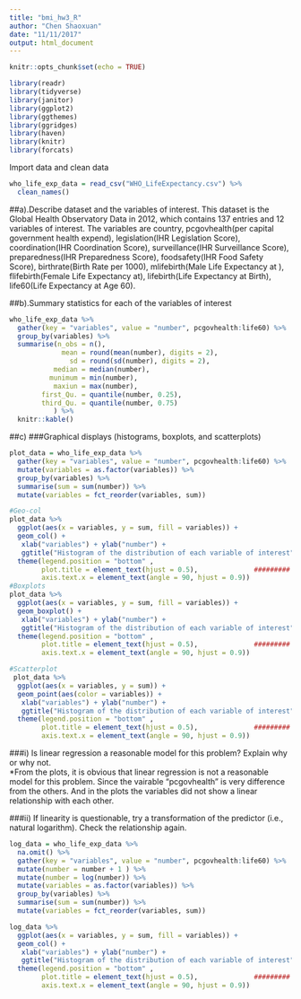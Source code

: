 ```yaml
---
title: "bmi_hw3_R"
author: "Chen Shaoxuan"
date: "11/11/2017"
output: html_document
---
```


```r
knitr::opts_chunk$set(echo = TRUE)
```

```r
library(readr)
library(tidyverse)
library(janitor)
library(ggplot2)
library(ggthemes)
library(ggridges)
library(haven)
library(knitr)
library(forcats)
```
Import data and clean data
```r
who_life_exp_data = read_csv("WHO_LifeExpectancy.csv") %>% 
  clean_names()
```

##a).Describe dataset and the variables of interest.
This dataset is the Global Health Observatory Data in 2012, which contains 137 entries and 12 variables of interest. The variables are country, pcgovhealth(per capital government health expend), legislation(IHR Legislation Score), coordination(IHR Coordination Score), surveillance(IHR Surveillance Score), preparedness(IHR Preparedness Score), foodsafety(IHR Food Safety Score), birthrate(Birth Rate per 1000), mlifebirth(Male Life Expectancy at ), flifebirth(Female Life Expectancy at), lifebirth(Life Expectancy at Birth), life60(Life Expectancy at Age 60).

##b).Summary statistics for each of the variables of interest
```r
who_life_exp_data %>% 
  gather(key = "variables", value = "number", pcgovhealth:life60) %>% 
  group_by(variables) %>% 
  summarise(n_obs = n(),
             mean = round(mean(number), digits = 2),
               sd = round(sd(number), digits = 2),
           median = median(number),
          munimum = min(number),
           maxiun = max(number),
        first_Qu. = quantile(number, 0.25),
        third_Qu. = quantile(number, 0.75)
           ) %>% 
  knitr::kable()
```

##c) 
###Graphical displays (histograms, boxplots, and scatterplots)
```r
plot_data = who_life_exp_data %>% 
  gather(key = "variables", value = "number", pcgovhealth:life60) %>% 
  mutate(variables = as.factor(variables)) %>%
  group_by(variables) %>% 
  summarise(sum = sum(number)) %>% 
  mutate(variables = fct_reorder(variables, sum))

#Geo-col
plot_data %>% 
  ggplot(aes(x = variables, y = sum, fill = variables)) +
  geom_col() +
   xlab("variables") + ylab("number") +
   ggtitle("Histogram of the distribution of each variable of interest") +
  theme(legend.position = "bottom" ,
        plot.title = element_text(hjust = 0.5),              ######### make the title in the middle 
        axis.text.x = element_text(angle = 90, hjust = 0.9))
#Boxplots
plot_data %>% 
  ggplot(aes(x = variables, y = sum, fill = variables)) +
  geom_boxplot() +
   xlab("variables") + ylab("number") +
   ggtitle("Histogram of the distribution of each variable of interest") +
  theme(legend.position = "bottom" ,
        plot.title = element_text(hjust = 0.5),              ######### make the title in the middle 
        axis.text.x = element_text(angle = 90, hjust = 0.9))

#Scatterplot
 plot_data %>% 
  ggplot(aes(x = variables, y = sum)) +
  geom_point(aes(color = variables)) +
   xlab("variables") + ylab("number") +
   ggtitle("Histogram of the distribution of each variable of interest") +
  theme(legend.position = "bottom" ,
        plot.title = element_text(hjust = 0.5),              ######### make the title in the middle 
        axis.text.x = element_text(angle = 90, hjust = 0.9))
```
###i) Is linear regression a reasonable model for this problem? Explain why or why not.  
   *From the plots, it is obvious that linear regression is not a reasonable model for this problem. Since the vairable "pcgovhealth" is very difference from the others. And in the plots the variables did not show a linear relationship with each other.
   
###ii) If linearity is questionable, try a transformation of the predictor (i.e., natural logarithm). Check the relationship again.
```r
log_data = who_life_exp_data %>% 
  na.omit() %>% 
  gather(key = "variables", value = "number", pcgovhealth:life60) %>%
  mutate(number = number + 1 ) %>% 
  mutate(number = log(number)) %>% 
  mutate(variables = as.factor(variables)) %>% 
  group_by(variables) %>% 
  summarise(sum = sum(number)) %>% 
  mutate(variables = fct_reorder(variables, sum)) 

log_data %>% 
  ggplot(aes(x = variables, y = sum, fill = variables)) +
  geom_col() +
   xlab("variables") + ylab("number") +
   ggtitle("Histogram of the distribution of each variable of interest") +
  theme(legend.position = "bottom" ,
        plot.title = element_text(hjust = 0.5),              ######### make the title in the middle 
        axis.text.x = element_text(angle = 90, hjust = 0.9))
```

